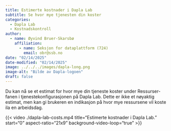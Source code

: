 ```yaml
---
title: Estimerte kostnader i Dapla Lab
subtitle: Se hvor mye tjenesten din koster 
categories:
  - Dapla Lab
  - Kostnadskontroll
author:
  - name: Øyvind Bruer-Skarsbø
    affiliation: 
      - name: Seksjon for dataplattform (724)
        email: obr@ssb.no
date: "02/14/2025"
date-modified: "02/14/2025"
image: ../../../images/dapla-long.png
image-alt: "Bilde av Dapla-logoen"
draft: false
---
```


Du kan nå se et estimat for hvor mye din tjeneste koster under Ressurser-fanen i tjenestekonfigurasjonen på Dapla Lab. Dette er ikke et nøyaktig estimat, men kan gi brukeren en indikasjon på hvor mye ressursene vil koste ila en arbeidsdag. 

{{< video ./dapla-lab-costs.mp4
    title="Estimerte kostnader i Dapla Lab."
    start="0"
    aspect-ratio="21x9" 
    background-video-loop="true"
>}}
